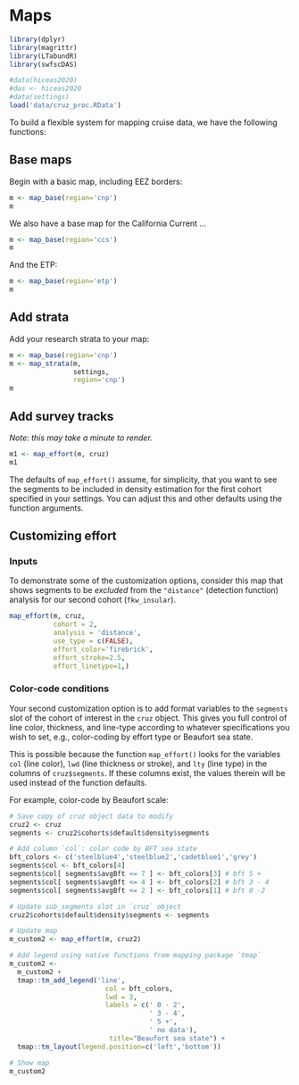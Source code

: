 # Maps {#maps}

```r
library(dplyr)
library(magrittr)
library(LTabundR)
library(swfscDAS)

#data(hiceas2020)
#das <- hiceas2020
#data(settings)
load('data/cruz_proc.RData')
```

To build a flexible system for mapping cruise data, we have the following functions:  

## Base maps {-}  

Begin with a basic map, including EEZ borders:  

```r
m <- map_base(region='cnp')
m
```

We also have a base map for the California Current ... 

```r
m <- map_base(region='ccs')
m
```

And the ETP:  

```r
m <- map_base(region='etp')
m
```

## Add strata {-}  

Add your research strata to your map: 

```r
m <- map_base(region='cnp')
m <- map_strata(m, 
                settings, 
                region='cnp')
m
```

## Add survey tracks {-}  

*Note: this may take a minute to render.*  

```r
m1 <- map_effort(m, cruz)
m1
```

The defaults of `map_effort()` assume, for simplicity, that you want to see the segments to be included in density estimation for the first cohort specified in your settings.  You can adjust this and other defaults using the function arguments. 

## Customizing effort {-}  

### Inputs  {-}  

To demonstrate some of the customization options, consider this map that shows segments to be *excluded* from the `"distance"` (detection function) analysis for our second cohort (`fkw_insular`).

```r
map_effort(m, cruz,
           cohort = 2,
           analysis = 'distance',
           use_type = c(FALSE),
           effort_color='firebrick',
           effort_stroke=2.5,
           effort_linetype=1,)
```


### Color-code conditions {-}  

Your second customization option is to add format variables to the `segments` slot of the cohort of interest in the `cruz` object. This gives you full control of line color, thickness, and line-type according to whatever specifications you wish to set, e.g., color-coding by effort type or Beaufort sea state.  

This is possible because the function `map_effort()` looks for the variables `col` (line color), `lwd` (line thickness or stroke), and `lty` (line type) in the columns of `cruz$segments`. If these columns exist, the values therein will be used instead of the function defaults.  

For example, color-code by Beaufort scale:

```r
# Save copy of cruz object data to modify
cruz2 <- cruz
segments <- cruz2$cohorts$default$density$segments

# Add column `col`: color code by BFT sea state
bft_colors <- c('steelblue4','steelblue2','cadetblue1','grey')
segments$col <- bft_colors[4]
segments$col[ segments$avgBft <= 7 ] <- bft_colors[3] # bft 5 +
segments$col[ segments$avgBft <= 4 ] <- bft_colors[2] # bft 3 - 4
segments$col[ segments$avgBft <= 2 ] <- bft_colors[1] # bft 0 -2

# Update sub_segments slot in `cruz` object
cruz2$cohorts$default$density$segments <- segments

# Update map 
m_custom2 <- map_effort(m, cruz2)

# Add legend using native functions from mapping package `tmap`
m_custom2 <- 
  m_custom2 + 
  tmap::tm_add_legend('line', 
	                    col = bft_colors,
	                    lwd = 3,
	                    labels = c(' 0 - 2', 
	                               ' 3 - 4', 
	                               ' 5 +', 
	                               ' no data'),
	                     title="Beaufort sea state") +
  tmap::tm_layout(legend.position=c('left','bottom'))

# Show map
m_custom2
```

